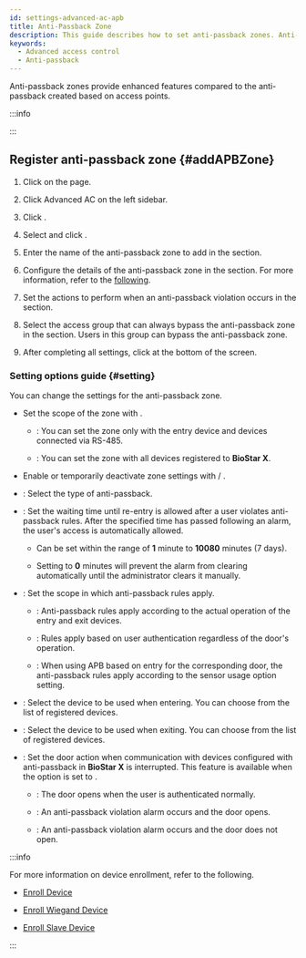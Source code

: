 ```yaml
---
id: settings-advanced-ac-apb
title: Anti-Passback Zone
description: This guide describes how to set anti-passback zones. Anti-passback zones provide enhanced features compared to the anti-passback created based on access points.
keywords:
  - Advanced access control
  - Anti-passback
---
```


Anti-passback zones provide enhanced features compared to the anti-passback created based on access points. 

:::info

<Glossary termid='apb' />

:::

## Register anti-passback zone {#addAPBZone}

1. Click <Cmd sid='shell.header.setting' /> on the <Cmd sid='shell.header.launcher' /> page.

2. Click <Cmd>Advanced AC</Cmd> on the left sidebar.

3. Click <Cmd sid='button.func.addZone' product='2' />.

4. Select <Cmd sid='zone.antiPassback' product='2' /> and click <Cmd sid='button.apply' product='2' />.

5. Enter the name of the anti-passback zone to add in the <Cmd sid='common.info' product='2' /> section.

6. Configure the details of the anti-passback zone in the <Cmd sid='common.setting' product='2' /> section. For more information, refer to the [following](#setting).

7. Set the actions to perform when an anti-passback violation occurs in the <Cmd sid='common.alarm' product='2' /> section.

8. Select the access group that can always bypass the anti-passback zone in the <Cmd sid='zone.apb.bypass' product='2' /> section. Users in this group can bypass the anti-passback zone.

9. After completing all settings, click <Cmd sid='button.apply' product='2' /> at the bottom of the screen.

### Setting options guide {#setting}

You can change the settings for the anti-passback zone.

* Set the scope of the zone with <Cmd sid='zone.globalZone' product='2' />.

  * <Cmd sid='zone.globalZone.local' product='2' />: You can set the zone only with the entry device and devices connected via RS-485.

  * <Cmd sid='zone.globalZone.global' product='2' />: You can set the zone with all devices registered to **BioStar X**.

* Enable or temporarily deactivate zone settings with <Cmd sid='zone.pause.activated' product='2' /> / <Cmd sid='zone.pause.deactivate' product='2' />.

* <Cmd sid='zone.apbType' product='2' />: Select the type of anti-passback.

* <Cmd sid='door.resetTime' product='2' />: Set the waiting time until re-entry is allowed after a user violates anti-passback rules. After the specified time has passed following an alarm, the user's access is automatically allowed.

  * Can be set within the range of **1** minute to **10080** minutes (7 days).

  * Setting to **0** minutes will prevent the alarm from clearing automatically until the administrator clears it manually.

* <Cmd sid='zone.apbUseDoorSensor' product='2' />: Set the scope in which anti-passback rules apply.

  * <Cmd sid='common.on' product='2' />: Anti-passback rules apply according to the actual operation of the entry and exit devices.

  * <Cmd sid='common.off' product='2' />: Rules apply based on user authentication regardless of the door's operation.

  * <Cmd sid='zone.apbUseEachDoorSensorSetting' product='2' />: When using APB based on entry for the corresponding door, the anti-passback rules apply according to the sensor usage option setting.

* <Cmd sid='zone.entryDevices' product='2' />: Select the device to be used when entering. You can choose from the list of registered devices.

* <Cmd sid='zone.exitDevices' product='2' />: Select the device to be used when exiting. You can choose from the list of registered devices.

* <Cmd sid='zone.apbFailAction' product='2' />: Set the door action when communication with devices configured with anti-passback in **BioStar X** is interrupted. This feature is available when the <Cmd sid='zone.globalZone' product='2' /> option is set to <Cmd sid='zone.globalZone.global' product='2' />.

  * <Cmd sid='zone.apbFailAction.noAction' product='2' />: The door opens when the user is authenticated normally.

  * <Cmd sid='zone.apbFailAction.recordLog' product='2' />: An anti-passback violation alarm occurs and the door opens.

  * <Cmd sid='zone.apbFailAction.doorLocked' product='2' />: An anti-passback violation alarm occurs and the door does not open.

:::info

For more information on device enrollment, refer to the following.

* [Enroll Device](settings-adding-devices)

* [Enroll Wiegand Device](settings-adding-wiegand)

* [Enroll Slave Device](settings-adding-slave-device)

:::
